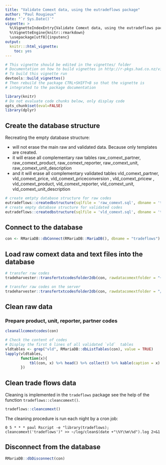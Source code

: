 ```yaml
---
title: "Validate Comext data, using the eutradeflows package"
author: "Paul Rougieux"
date: "`r Sys.Date()`"
vignette: >
  %\VignetteIndexEntry{Validate Comext data, using the eutradeflows package}
  %\VignetteEngine{knitr::rmarkdown}
  \usepackage[utf8]{inputenc}
output:
  knitr:::html_vignette:
    toc: yes
---
```



```r
# This vignette should be edited in the vignettes/ folder
# Documentation on how to build vignettes in http://r-pkgs.had.co.nz/vignettes.html
# To build this vignette run 
devtools::build_vignettes()
# Then rebuild the package CTRL+SHIFT+B so that the vignette is 
# integrated to the package documentation
```


```r
library(knitr)
# Do not evaluate code chunks below, only display code
opts_chunk$set(eval=FALSE) 
library(dplyr)
```


## Create the database structure
Recreating the empty database structure:

* will not erase the main  raw and validated data. 
 Because only templates are created. 
* it will erase all complementary raw tables raw_comext_partner, raw_comext_product, raw_comext_reporter, raw_comext_unit, raw_comext_unit_description
* and it will erase all complementary validated tables vld_comext_partner, vld_comext_price, vld_comext_priceconversion , vld_comext_pricew , vld_comext_product, vld_comext_reporter, vld_comext_unit, vld_comext_unit_description

```r
# create emtpty database structure for raw codes
eutradeflows::createdbstructure(sqlfile = 'raw_comext.sql', dbname = 'tradeflows')
# create empty database structure for validated codes
eutradeflows::createdbstructure(sqlfile = 'vld_comext.sql', dbname = 'tradeflows')
```


## Connect to the database
```r
con <- RMariaDB::dbConnect(RMariaDB::MariaDB(), dbname = "tradeflows")
```


## Load raw comext data and text files into the database
```r
# transfer raw codes
tradeharvester::transfertxtcodesfolder2db(con, rawdatacomextfolder = "~/R/tradeharvester/data_raw/comext/201707/text/english/")

# transfer raw codes on the server
tradeharvester::transfertxtcodesfolder2db(con, rawdatacomextfolder = "/mnt/sdb/data_raw/comext/201710/text/english/")
```

## Clean raw data
### Prepare product, unit, reporter, partner codes
```r
cleanallcomextcodes(con)

# Check the content of codes
# Display the first 6 lines of all validated `vld̀  tables 
vldtables <- grep("vld", RMariaDB::dbListTables(con), value = TRUE)
lapply(vldtables, 
       function(x){
           tbl(con, x) %>% head() %>% collect() %>% kable(caption = x)
       })
```


## Clean trade flows data

Cleaning is implemented in the `tradeflows` package see the help of the function 
`tradeflows::cleancomext()`.
```r
tradeflows::cleancomext()
```

The cleaning procedure is run each night by a cron job:
```
0 5 * * * paul Rscript -e "library(tradeflows); cleancomext('tradeflows')" >> ~/log/clean$(date +"\%Y\%m\%d").log 2>&1
```

## Disconnect from the database
```r
RMariaDB::dbDisconnect(con)
```

